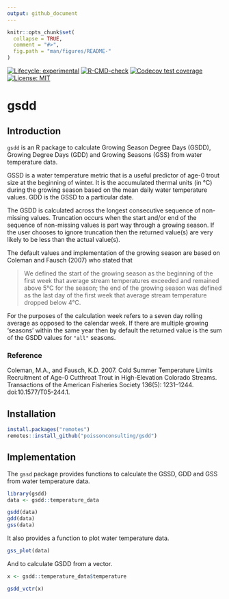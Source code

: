 ```yaml
---
output: github_document
---
```


<!-- README.md is generated from README.Rmd. Please edit that file -->

```r
knitr::opts_chunk$set(
  collapse = TRUE,
  comment = "#>",
  fig.path = "man/figures/README-"
)
```

<!-- badges: start -->
[![Lifecycle: experimental](https://img.shields.io/badge/lifecycle-experimental-orange.svg)](https://lifecycle.r-lib.org/articles/stages.html#experimental)
[![R-CMD-check](https://github.com/poissonconsulting/gsdd/actions/workflows/R-CMD-check.yaml/badge.svg)](https://github.com/poissonconsulting/gsdd/actions/workflows/R-CMD-check.yaml)
[![Codecov test coverage](https://codecov.io/gh/poissonconsulting/gsdd/graph/badge.svg)](https://app.codecov.io/gh/poissonconsulting/gsdd)
[![License: MIT](https://img.shields.io/badge/License-MIT-green.svg)](https://opensource.org/licenses/MIT)
<!-- badges: end -->

# gsdd

## Introduction

`gsdd` is an R package to calculate Growing Season Degree Days (GSDD), Growing Degree Days (GDD) and Growing Seasons (GSS) from water temperature data.

GSSD is a water temperature metric that is a useful predictor of age-0 trout size at the beginning of winter. 
It is the accumulated thermal units (in &deg;C) during the growing season based on the mean daily water temperature values.
GDD is the GSSD to a particular date.

The GSDD is calculated across the longest consecutive sequence of non-missing values.
Truncation occurs when the start and/or end of the sequence of non-missing values is part way through a growing season.
If the user chooses to ignore truncation then the returned value(s) are very likely to be less than the actual value(s).

The default values and implementation of the growing season are based on Coleman and Fausch (2007) who stated that

> We defined the start of the growing season as the beginning of the first week that average stream temperatures exceeded and
remained above 5&deg;C for the season; the end of the growing season was defined as the last day of the first week that average stream temperature dropped below 4&deg;C.

For the purposes of the calculation week refers to a seven day rolling average as opposed to the calendar week.
If there are multiple growing 'seasons' within the same year then by default the returned value is the sum of the GSDD values for `"all"` seasons.

### Reference

Coleman, M.A., and Fausch, K.D. 2007.  Cold Summer Temperature Limits Recruitment of Age-0 Cutthroat Trout in High-Elevation Colorado Streams. Transactions of the American Fisheries Society 136(5): 1231–1244. doi:10.1577/T05-244.1.

## Installation

```r
install.packages("remotes")
remotes::install_github("poissonconsulting/gsdd")
```

## Implementation

The `gssd` package provides functions to calculate the GSSD, GDD and GSS from water temperature data.

```r
library(gsdd)
data <- gsdd::temperature_data

gsdd(data)
gdd(data)
gss(data)
```
It also provides a function to plot water temperature data.

```r
gss_plot(data)
```

And to calculate GSDD from a vector.

```r
x <- gsdd::temperature_data$temperature

gsdd_vctr(x)
```
